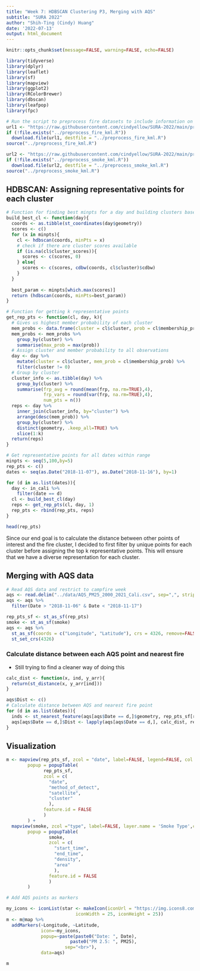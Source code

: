 ```yaml
---
title: "Week 7: HDBSCAN Clustering P3, Merging with AQS" 
subtitle: "SURA 2022"
author: "Shih-Ting (Cindy) Huang"
date: '2022-07-13'
output: html_document
---
```


```r
knitr::opts_chunk$set(message=FALSE, warning=FALSE, echo=FALSE)

library(tidyverse)
library(dplyr)
library(leaflet)
library(sf)
library(mapview)
library(ggplot2)
library(RColorBrewer)
library(dbscan)
library(leafpop)
library(fpc)
```


```r
# Run the script to preprocess fire datasets to include information on time, location, and FRP
url1 <- "https://raw.githubusercontent.com/cindyellow/SURA-2022/main/preprocess_fire_kml.R"
if (!file.exists("../preprocess_fire_kml.R"))
  download.file(url1, destfile = "../preprocess_fire_kml.R")
source("../preprocess_fire_kml.R")

url2 <- "https://raw.githubusercontent.com/cindyellow/SURA-2022/main/preprocess_smoke_kml.R"
if (!file.exists("../preprocess_smoke_kml.R"))
  download.file(url2, destfile = "../preprocess_smoke_kml.R")
source("../preprocess_smoke_kml.R")
```


## HDBSCAN: Assigning representative points for each cluster

```r
# Function for finding best minpts for a day and building clusters based on that
build_best_cl <- function(day){
  coords <- as.tibble(st_coordinates(day$geometry))
  scores <- c()
  for (x in minpts){
    cl <- hdbscan(coords, minPts = x)
    # check if there are cluster scores available
    if (is.na(cl$cluster_scores)){
      scores <- c(scores, 0)
    } else{
      scores <- c(scores, cdbw(coords, cl$cluster)$cdbw)
    }
  }
  
  best_param <- minpts[which.max(scores)]
  return (hdbscan(coords, minPts=best_param))
}
```

```r
# Function for getting k representative points
get_rep_pts <- function(cl, day, k){
  # Gives us highest member probability of each cluster
  mem_probs <- data.frame(cluster = cl$cluster, prob = cl$membership_prob)
  mem_probs <- mem_probs %>%
    group_by(cluster) %>%
    summarise(max_prob = max(prob))
  # Assign cluster and member probability to all observations 
  day <- day %>%
    mutate(cluster = cl$cluster, mem_prob = cl$membership_prob) %>%
    filter(cluster != 0)
  # Group by cluster
  cluster_info <- as.tibble(day) %>%
    group_by(cluster) %>%
    summarise(frp_avg = round(mean(frp, na.rm=TRUE),4),
              frp_vars = round(var(frp, na.rm=TRUE),4),
              num_pts = n()) 
  reps <- day %>%
    inner_join(cluster_info, by="cluster") %>%
    arrange(desc(mem_prob)) %>%
    group_by(cluster) %>%
    distinct(geometry, .keep_all=TRUE) %>%
    slice(1:k)  
  return(reps)
}
```


```r
# Get representative points for all dates within range
minpts <- seq(5,100,by=5)
rep_pts <- c()
dates <- seq(as.Date("2018-11-07"), as.Date("2018-11-16"), by=1)

for (d in as.list(dates)){
  day <- in_cali %>%
    filter(date == d)
  cl <- build_best_cl(day)
  reps <- get_rep_pts(cl, day, 1)
  rep_pts <- rbind(rep_pts, reps)
}
```

```r
head(rep_pts)
```

Since our end goal is to calculate the distance between other points of interest and the fire cluster, I decided to first filter by unique points for each cluster before assigning the top k representative points. This will ensure that we have a diverse representation for each cluster.

## Merging with AQS data
```r
# Read AQS data and restrict to campfire week
aqs <- read.delim("../data/AQS_PM25_2000_2021_Cali.csv", sep=",", strip.white=TRUE)
aqs <- aqs %>%
  filter(Date > "2018-11-06" & Date < "2018-11-17")
```

```r
rep_pts_sf <- st_as_sf(rep_pts)
smoke <- st_as_sf(smoke)
aqs <- aqs %>%
  st_as_sf(coords = c("Longitude", "Latitude"), crs = 4326, remove=FALSE) %>%
  st_set_crs(4326)
```

### Calculate distance between each AQS point and nearest fire

- Still trying to find a cleaner way of doing this
```r
calc_dist <- function(x, ind, y_arr){
  return(st_distance(x, y_arr[ind]))
}

aqs$Dist <- c()
# Calculate distance between AQS and nearest fire point
for (d in as.list(dates)){
  inds <- st_nearest_feature(aqs[aqs$Date == d,]$geometry, rep_pts_sf[rep_pts_sf$date == d,]$geometry)
  aqs[aqs$Date == d,]$Dist <- lapply(aqs[aqs$Date == d,], calc_dist, rep_pts_sf[rep_pts_sf$date == d,]$geometry, inds)
}
```


## Visualization

```r
m <- mapview(rep_pts_sf, zcol = "date", label=FALSE, legend=FALSE, col.regions = brewer.pal(10, "Spectral"), burst=TRUE,
        popup = popupTable(
              rep_pts_sf,
              zcol = c(
                "date",
                "method_of_detect",
                "satellite",
                "cluster"
                ),
              feature.id = FALSE
              )
        ) + 
  mapview(smoke, zcol ="type", label=FALSE, layer.name = 'Smoke Type',col.regions = brewer.pal(3, "RdYlGn"), col="transparent",
        popup = popupTable(
                smoke,
                zcol = c(
                  "start_time",
                  "end_time",
                  "density",
                  "area"
                  ),
                feature.id = FALSE
                )        
        )

# Add AQS points as markers

my_icons <- iconList(star <- makeIcon(iconUrl = "https://img.icons8.com/windows/32/383838/marker.png",
                          iconWidth = 25, iconHeight = 25))
m <- m@map %>%
  addMarkers(~Longitude, ~Latitude,
             icon=~my_icons,
             popup=~paste(paste0("Date: ", Date),
                        paste0("PM 2.5: ", PM25),
                      sep="<br>"),
             data=aqs)

m
```














